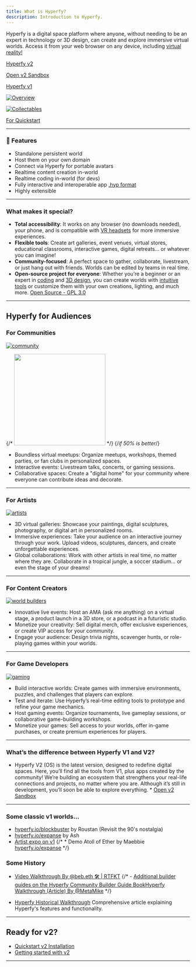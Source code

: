 ```yaml
---
title: What is Hyperfy?
description: Introduction to Hyperfy.
---
```



Hyperfy is a digital space platform where anyone, without needing to be an expert in technology or 3D design, can create and explore immersive virtual worlds. Access it from your web browser on any device, including [virtual reality!](/guides/webxr/vr/)


[Hyperfy v2](https://github.com/hyperfy-xyz/hyperfy)  <Badge text="v2" variant="tip" />

[Open v2 Sandbox](https://play.hyperfy.xyz) <Badge text="v2" variant="tip" />

[Hyperfy v1](https://hyperfy.io/) <Badge text="v1" variant="note" />


[![Overview](/assets/overview.webp)](/assets/overview.webp)


[![Collectables](/assets/collectables.webp)](/assets/collectables.webp)


[For Quickstart](/setup/quickstart)

---

### 🧬 Features

- Standalone persistent world
- Host them on your own domain
- Connect via Hyperfy for portable avatars
- Realtime content creation in-world
- Realtime coding in-world (for devs)
- Fully interactive and interoperable app [.hyp format](docs/hyp-format)
- Highly extensible


---
### What makes it special?
* **Total accessibility**: It works on any browser (no downloads needed), your phone, and is compatible with [VR headsets](/guides/webXR) for more immersive experiences.
* **Flexible tools**: Create art galleries, event venues, virtual stores, educational classrooms, interactive games, digital retreats… or whatever you can imagine!
* **Community-focused**: A perfect space to gather, collaborate, livestream, or just hang out with friends. Worlds can be edited by teams in real time.
* **Open-source project for everyone**: Whether you’re a beginner or an expert in [coding](/guides/coding) and [3D design](/guides/3d), you can create worlds with [intuitive tools](/guides/3d/blender/#hyperfy-tools) or customize them with your own creations, lighting, and much more. [Open Source - GPL 3.0](https://github.com/hyperfy-xyz/hyperfy?tab=GPL-3.0-1-ov-file)

---

## Hyperfy for Audiences
### For Communities

[![community](/assets/community.webp)](/assets/community.webp)

{/* [<img src="/assets/community.webp" width="250"/>](/assets/community.webp) */}
{/*if 50% is better*/}

* Boundless virtual meetups: Organize meetups, workshops, themed parties, or fan clubs in personalized spaces.
* Interactive events: Livestream talks, concerts, or gaming sessions.
* Collaborative spaces: Create a "digital home" for your community where everyone can contribute ideas and decorate.

---

### For Artists


[![artists](/assets/artists.webp)](/assets/artists.webp)

* 3D virtual galleries: Showcase your paintings, digital sculptures, photography, or digital art in personalized rooms.
* Immersive experiences: Take your audience on an interactive journey through your work. Upload videos, sculptures, dancers, and create unforgettable experiences.
* Global collaborations: Work with other artists in real time, no matter where they are. Collaborate in a tropical jungle, a soccer stadium… or even the stage of your dreams!

---

### For Content Creators

[![world builders](/assets/worldBuilders.webp)](/assets/worldBuilders.webp)

* Innovative live events: Host an AMA (ask me anything) on a virtual stage, a product launch in a 3D store, or a podcast in a futuristic studio.
* Monetize your creativity: Sell digital merch, offer exclusive experiences, or create VIP access for your community.
* Engage your audience: Design trivia nights, scavenger hunts, or role-playing games within your worlds.

---

### For Game Developers

[![gaming](/assets/gaming.webp)](/assets/gaming.webp)


* Build interactive worlds: Create games with immersive environments, puzzles, and challenges that players can explore.
* Test and iterate: Use Hyperfy’s real-time editing tools to prototype and refine your game mechanics.
* Host gaming events: Organize tournaments, live gameplay sessions, or collaborative game-building workshops.
* Monetize your games: Sell access to your worlds, offer in-game purchases, or create premium experiences for players.

---

### What’s the difference between Hyperfy V1 and V2?

* Hyperfy V2 (OS) is the latest version, designed to redefine digital spaces. Here, you’ll find all the tools from V1, plus apps created by the community! We’re building an ecosystem that strengthens your real-life connections and projects, no matter where you are. Although it’s still in development, you’ll soon be able to explore everything. * [Open v2 Sandbox](https://play.hyperfy.xyz) <Badge text="v2" variant="tip" />

---

### Some classic v1 worlds...

*  [hyperfy.io/blockbuster](https://hyperfy.io/blockbuster)  <Badge text="v1" variant="note" /> by Roustan (Revisit the 90's nostalgia)
* [hyperfy.io/expanse](https://hyperfy.io/expanse) by Ash <Badge text="v1" variant="note" />
* [Artist expo on v1](https://hyperfy.io/mew) <Badge text="v1" variant="note" />
{/* * Demo Atoll of Ether by Maebbie [hyperfy.io/expanse](https://hyperfy.io/expanse) <Badge text="v1" variant="note" /> */}

### Some History

- [Video Walkthrough By @beb.eth 🛠 | RTFKT](/community/videos#Hyperfy)   <Badge text="v1" variant="note" />
{/* - [Additional builder guides on the Hyperfy Community Builder Guide Book](https://hackmd.io/@RealmWeaver/SkLMyAIvye)[Hyperfy Walkthrough (Article) By @MetaMike](https://hackmd.io/@metamike/hyperfy) */}


- [Hyperfy Historical Walkthrough](https://hackmd.io/@metamike/hyperfy) <Badge text="v1" variant="note" />
Comprehensive article explaining Hyperfy's features and functionality.

---

## Ready for v2?

- [Quickstart v2 Installation](/setup/quickstart/)  <Badge text="v2" variant="tip" />
- [Getting started with v2](/docs/getting-started)  <Badge text="v2" variant="tip" />

---



